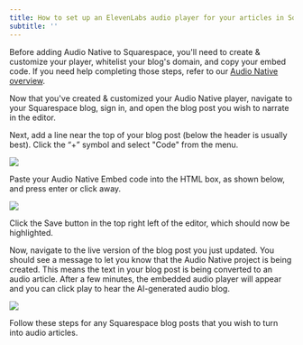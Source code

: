 ```yaml
---
title: How to set up an ElevenLabs audio player for your articles in Squarespace
subtitle: ''
---
```


Before adding Audio Native to Squarespace, you'll need to create & customize your player, whitelist your blog's domain, and copy your embed code. If you need help completing those steps, refer to our [Audio Native overview](https://elevenlabs.io/docs/audio-native/overview).

Now that you've created & customized your Audio Native player, navigate to your Squarespace blog, sign in, and open the blog post you wish to narrate in the editor.

Next, add a line near the top of your blog post (below the header is usually best). Click the “+” symbol and select "Code" from the menu.

<img src="../../product/audio-native/images/squarespace_an_1.webp" />

Paste your Audio Native Embed code into the HTML box, as shown below, and press enter or click away.

<img src="../../product/audio-native/images/squarespace_an_2.webp" />

Click the Save button in the top right left of the editor, which should now be highlighted.

Now, navigate to the live version of the blog post you just updated. You should see a message to let you know that the Audio Native project is being created. This means the text in your blog post is being converted to an audio article.
After a few minutes, the embedded audio player will appear and you can click play to hear the AI-generated audio blog.

<img src="../../product/audio-native/images/squarespace_an_4.webp" />

Follow these steps for any Squarespace blog posts that you wish to turn into audio articles.
